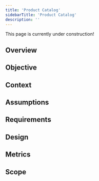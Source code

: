 ```yaml
---
title: 'Product Catalog'
sidebarTitle: 'Product Catalog'
description: ''
---
```

<Note>
    This page is currently under construction!
</Note>

## Overview

## Objective

## Context

## Assumptions

## Requirements

## Design

## Metrics

## Scope